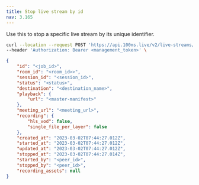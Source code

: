 ```yaml
---
title: Stop live stream by id
nav: 3.165
---
```


Use this to stop a specific live stream by its unique identifier.

<PostRequest title="https://api.100ms.live/v2/live-streams/<stream_id>/stop" />
<Request id="req-0">

```bash
curl --location --request POST 'https://api.100ms.live/v2/live-streams/<stream_id>/stop' \
--header 'Authorization: Bearer <management_token>' \
```

</Request>
<ResponseBox id="res-0" status="200 OK">

```json
{
    "id": "<job_id>",
    "room_id": "<room_id>>",
    "session_id": "<session_id>",
    "status": "<status>",
    "destination": "<destination_name>",
    "playback": {
        "url": "<master-manifest>"
    },
    "meeting_url": "<meeting_url>",
    "recording": {
        "hls_vod": false,
        "single_file_per_layer": false
    },
    "created_at": "2023-03-02T07:44:27.012Z",
    "started_at": "2023-03-02T07:44:27.012Z",
    "updated_at": "2023-03-02T07:44:27.012Z",
    "stopped_at": "2023-03-02T07:44:27.014Z",
    "started_by": "<peer_id>",
    "stopped_by": "<peer_id>",
    "recording_assets": null
}
```

</ResponseBox>
